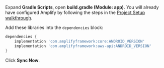 Expand **Gradle Scripts**, open **build.gradle (Module: app)**. You will already have configured Amplify by following the steps in the [Project Setup walkthrough](/lib/project-setup/create-application).

Add these libraries into the `dependencies` block:
```groovy
dependencies {
    implementation 'com.amplifyframework:core:ANDROID_VERSION'
    implementation 'com.amplifyframework:aws-api:ANDROID_VERSION'
}
```

Click **Sync Now**.
